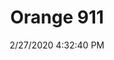 ---
width: 2000
height: 1333
title: Orange 911
description: Modified 911 at the Sierra Madre Collection open house.
date: 2/27/2020 4:32:40 PM
cameraMake: Sony
cameraModel: ILCE-7M3
lens: ZEISS Batis 1.8/85
settingsfStop: f/1.8
settingsISO: ISO 100
settingsShutter: 1/640
settingsFocalLength: 85 mm
---